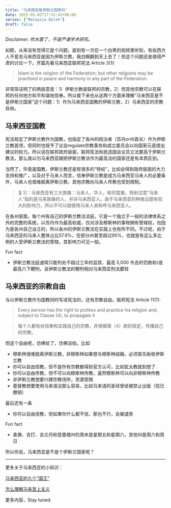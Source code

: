 ```yaml
---
title: "马来西亚是伊斯兰国家吗"
date: 2025-05-02T17:31:42+08:00
series: ["Malaysia Boleh"]
draft: false
---
```


*Disclaimer: 吹水罢了，不是严谨学术研究。* 

如题，从来没有觉得它是个问题，直到有一次在一个白男的视频里听到，有些西方人不爱去马来西亚是因为伊斯兰教，我白眼翻到天上去了！但这个问题还是值得严肃的讨论一下。开篇先看马来西亚联邦宪法 Article 3(1):

>  Islam is the religion of the Federation; but other religions may be practised in peace and 
harmony in any part of the Federation.

非常简洁明了的两层意思：1）伊斯兰教是联邦的宗教，2）但其他宗教可以在联邦的任何地方和平和谐地信奉。所以接下来也从这两个方面来理解“马来西亚是不是伊斯兰国家”这个问题：1）作为马来西亚国教的伊斯兰教，2）马来西亚的宗教自由。

## 马来西亚国教

宪法规定了伊斯兰教作为国教，也指定了各州的统治者（苏丹or州首长）作为伊斯兰教首领，但同时也授予了议会regulate宗教事务和成立委员会以向国家元首提出建议的权力。所以说在联邦政府层面，联邦宪法和民选国会议员立法要高于伊斯兰教法，那么我以为马来西亚跟把伊斯兰教法作为最高法的国家还是有本质区别。

当然了，毕竟是国教，伊斯兰教还是有很多的“特权”，比如会得到政府层面的大力支持和推广，以及对于马来人而言，信奉伊斯兰教是成为马来西亚马来人的必要条件，马来人也很难脱离伊斯兰教，其他宗教向马来人传教也受到限制。

> 复习：马来西亚有三大族裔：马来人，华人，和印度裔，特别注意“马来人”指的是马来族裔的人，并非马来西亚人。由于马来西亚的种族议题有较大的影响力，所以不可以随便用马来人来称呼马来西亚人。

在各州层面，每个州有自己的伊斯兰教法法庭，它是一个独立于一般的法律体系之外的完整的系统，以苏丹作为最高权威，仅对涉及穆斯林的事物拥有管辖权，也因为是各州自己设立的，所以各州的伊斯兰教法在实践上也有所不同。不过呢，由于马来西亚的马来人整体占比57.9%，在部分州甚至超过95%，也就是有这么多比例的人受伊斯兰教法的管辖，其影响力可见一般。

Fun fact

- 伊斯兰教法庭通常只能判处不超过三年的监禁、最高 5,000 令吉的罚款和/或最高六下鞭刑，且伊斯兰教法的鞭刑相对马来西亚刑法要轻

## 马来西亚的宗教自由

与以伊斯兰教作为国教同时写进宪法的，还有宗教自由。联邦宪法 Article 11(1):

> Every person has the right to profess and practice his religion and, subject to Clause (4), to 
propagate it

> 每个人都有权信奉和实践自己的宗教，并根据第（4）款的规定，传播自己的宗教。

但这个自由呢，仿佛给了，仿佛没给。比如

- 穆斯林很难脱离伊斯兰教，非穆斯林如果想与穆斯林结婚，必须首先皈依伊斯兰教
- 你可以自由信教，但不是所有宗教都得到官方认可，比如犹太教就别想了
- 你可以自由传教，但不可以向穆斯林传教，虽然穆斯林可以向非穆斯林传教
- 非伊斯兰教想要兴建宗教场所，资源受限
- 基督教想要使用马来语没那么容易，比如马来语的圣经曾经被禁止出版（现已撤销）

最后还有一条

- 你可以自由信教，但如果你什么都不信，那也不行，会被谴责

Fun fact

- 柔佛、吉打、吉兰丹和登嘉楼州的周末是星期五和星期六，其他州是周六和周日


所以你说，马来西亚是不是个伊斯兰国家呢？

---

更多关于马来西亚的小知识：

[马来西亚的九个“国王”](../malaysia-boleh-001)

[怎么理解马来至上主义](../malaysia-boleh-003)

更多内容，Stay tuned.